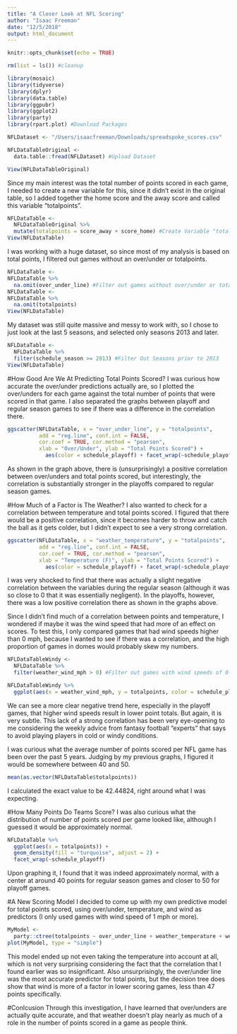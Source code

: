 ```yaml
---
title: "A Closer Look at NFL Scoring"
author: "Isaac Freeman"
date: "12/5/2018"
output: html_document
---
```


```r
knitr::opts_chunk$set(echo = TRUE)
```

```r
rm(list = ls()) #cleanup
```

```r
library(mosaic)
library(tidyverse)
library(dplyr)
library(data.table)
library(ggpubr)
library(ggplot2)
library(party)
library(rpart.plot) #Download Packages
```

```r
NFLDataset <- "/Users/isaacfreeman/Downloads/spreadspoke_scores.csv"

NFLDataTableOriginal <-
  data.table::fread(NFLDataset) #Upload Dataset
```

```r
View(NFLDataTableOriginal)
```
Since my main interest was the total number of points scored in each game, I needed to create a new variable for this, since it didn't exist in the original table, so I added together the home score and the away score and called this variable "totalpoints".
```r
NFLDataTable <-
  NFLDataTableOriginal %>%
  mutate(totalpoints = score_away + score_home) #Create Variable "totalpoints"
View(NFLDataTable)
```
I was working with a huge dataset, so since most of my analysis is based on total points, I filtered out games without an over/under or totalpoints.
```r
NFLDataTable <-
NFLDataTable %>%
  na.omit(over_under_line) #Filter out games without over/under or totalpoints
NFLDataTable <-
NFLDataTable %>%
  na.omit(totalpoints)
View(NFLDataTable)
```
My dataset was still quite massive and messy to work with, so I chose to just look at the last 5 seasons, and selected only seasons 2013 and later.
```r
NFLDataTable <-
  NFLDataTable %>%
  filter(schedule_season >= 2013) #Filter Out Seasons prior to 2013
View(NFLDataTable)
```
#How Good Are We At Predicting Total Points Scored?
I was curious how accurate the over/under predictions actually are, so I plotted the over/unders for each game against the total number of points that were scored in that game.  I also separated the graphs between playoff and regular season games to see if there was a difference in the correlation there.
```r
ggscatter(NFLDataTable, x = "over_under_line", y = "totalpoints", 
          add = "reg.line", conf.int = FALSE, 
          cor.coef = TRUE, cor.method = "pearson",
          xlab = "Over/Under", ylab = "Total Points Scored") +
            aes(color = schedule_playoff) + facet_wrap(~schedule_playoff) #Test Correlation Between Over/Under and Total Points Scored
```
As shown in the graph above, there is (unsurprisingly) a positive correlation between over/unders and total points scored, but interestingly, the correlation is substantially stronger in the playoffs compared to regular season games.

#How Much of a Factor is The Weather?
I also wanted to check for a correlation between temperature and total points scored.  I figured that there would be a positive correlation, since it becomes harder to throw and catch the ball as it gets colder, but I didn't expect to see a very strong correlation.
```r
ggscatter(NFLDataTable, x = "weather_temperature", y = "totalpoints", 
          add = "reg.line", conf.int = FALSE, 
          cor.coef = TRUE, cor.method = "pearson",
          xlab = "Temperature (F)", ylab = "Total Points Scored") +
            aes(color = schedule_playoff) + facet_wrap(~schedule_playoff) #Test Correlation Between Temperature and Total Points Scored
```
I was very shocked to find that there was actually a slight negative correlation between the variables during the regular season (although it was so close to 0 that it was essentially negligent).  In the playoffs, however, there was a low positive correlation there as shown in the graphs above.

Since I didn't find much of a correlation between points and temperature, I wondered if maybe it was the wind speed that had more of an effect on scores.  To test this, I only compared games that had wind speeds higher than 0 mph, because I wanted to see if there was a correlation, and the high proportion of games in domes would probably skew my numbers.

```r
NFLDataTableWindy <-
  NFLDataTable %>%
  filter(weather_wind_mph > 0) #Filter out games with wind speeds of 0
```

```r
NFLDataTableWindy %>%
  ggplot(aes(x = weather_wind_mph, y = totalpoints, color = schedule_playoff)) + stat_smooth() + geom_point(alpha = 0)
```
We can see a more clear negative trend here, especially in the playoff games, that higher wind speeds result in lower point totals.  But again, it is very subtle.  This lack of a strong correlation has been very eye-opening to me considering the weekly advice from fantasy football "experts" that says to avoid playing players in cold or windy conditions.

I was curious what the average number of points scored per NFL game has been over the past 5 years.  Judging by my previous graphs, I figured it would be somewhere between 40 and 50.

```r
mean(as.vector(NFLDataTable$totalpoints))
```
I calculated the exact value to be 42.44824, right around what I was expecting.

#How Many Points Do Teams Score?
I was also curious what the distribution of number of points scored per game looked like, although I guessed it would be approximately normal.
```r
NFLDataTable %>%
  ggplot(aes(x = totalpoints)) + 
  geom_density(fill = "turquoise", adjust = 2) +
  facet_wrap(~schedule_playoff)
```
Upon graphing it, I found that it was indeed approximately normal, with a center at around 40 points for regular season games and closer to 50 for playoff games.

#A New Scoring Model
I decided to come up with my own predictive model for total points scored, using over/under, temperature, and wind as predictors (I only used games with wind speed of 1 mph or more).
```r
MyModel <- 
  party::ctree(totalpoints ~ over_under_line + weather_temperature + weather_wind_mph, data = NFLDataTableWindy)
plot(MyModel, type = "simple")
```
This model ended up not even taking the temperature into account at all, which is not very surprising considering the fact that the correlation that I found earlier was so insignificant.  Also unsurprisingly, the over/under line was the most accurate predictor for total points, but the decision tree does show that wind is more of a factor in lower scoring games, less than 47 points specifically.

#Conlcusion
Through this investigation, I have learned that over/unders are actually quite accurate, and that weather doesn't play nearly as much of a role in the number of points scored in a game as people think.